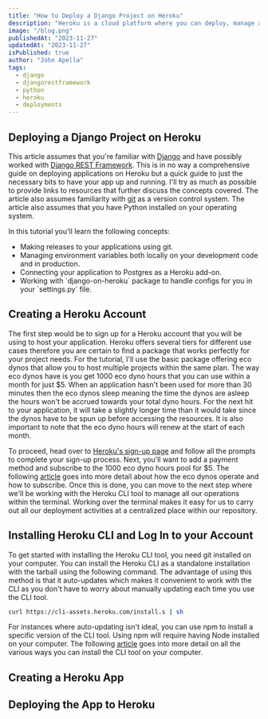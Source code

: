 ```yaml
---
title: "How to Deploy a Django Project on Heroku"
description: "Heroku is a cloud platform where you can deploy, manage and scale your applications. Heroku is fully managed meaning you don't have to care about maintaining your infrastructure which enhances developer productivity. It supports most of the mainstream programming languages so depending on your project you're likely sorted. It also supports multiple third-party add-ons which make scaling your application easier. In this article, I go over how to deploy a Django application on Heroku."
image: "/blog.png"
publishedAt: "2023-11-27"
updatedAt: "2023-11-27"
isPublished: true
author: "John Apella"
tags:
  - django
  - djangorestframework
  - python
  - heroku
  - deployments
---
```


<section>
<h2> Deploying a Django Project on Heroku</h2>

This article assumes that you're familiar with <a href="https://www.djangoproject.com/" className="text-blue-400">Django</a> and have possibly worked with <a href="https://www.django-rest-framework.org/" className="text-blue-400">Django REST Framework</a>. This is in no way a comprehensive guide on deploying applications on Heroku but a quick guide to just the necessary bits to have your app up and running. I'll try as much as possible to provide links to resources that further discuss the concepts covered. The article also assumes familiarity with [git](https://git-scm.com/) as a version control system. The article also assumes that you have Python installed on your operating system.

In this tutorial you'll learn the following concepts:

<ul className="list-disc">
  <li>Making releases to your applications using git.</li>
  <li>
    Managing environment variables both locally on your development code and in
    production.
  </li>
  <li>Connecting your application to Postgres as a Heroku add-on.</li>
  <li>
    Working with `django-on-heroku` package to handle configs for you in your
    `settings.py` file.
  </li>
</ul>

<h2 className="text-3xl">Creating a Heroku Account</h2>

The first step would be to sign up for a Heroku account that you will be using to
host your application. Heroku offers several tiers for different use cases therefore
you are certain to find a package that works perfectly for your project needs. For
the tutorial, I'll use the basic package offering eco dynos that allow you to host
multiple projects within the same plan. The way eco dynos have is you get 1000 eco
dyno hours that you can use within a month for just $5. When an application hasn't
been used for more than 30 minutes then the eco dynos sleep meaning the time the
dynos are asleep the hours won't be accrued towards your total dyno hours. For the
next hit to your application, it will take a slightly longer time than it would take
since the dynos have to be spun up before accessing the resources. It is also important
to note that the eco dyno hours will renew at the start of each month.

To proceed, head over to [Heroku's sign-up page](https://signup.heroku.com/) and follow all the prompts to complete your sign-up process. Next, you'll want to add a payment method and subscribe to the 1000 eco dyno hours pool for $5. The following [article](https://devcenter.heroku.com/articles/eco-dyno-hours#subscribing-to-the-eco-dynos-plan) goes into more detail about how the eco dynos operate and how to subscribe. Once this is done, you can move to the next step where we'll be working with the Heroku CLI tool to manage all our operations within the terminal. Working over the terminal makes it easy for us to carry out all our deployment activities at a centralized place within our repository.

<h2>Installing Heroku CLI and Log In to your Account</h2>
To get started with installing the Heroku CLI tool, you need git installed on
your computer. You can install the Heroku CLI as a standalone installation with
the tarball using the following command. The advantage of using this method is
that it auto-updates which makes it convenient to work with the CLI as you don't
have to worry about manually updating each time you use the CLI tool.

```bash
curl https://cli-assets.heroku.com/install.s | sh
```

For instances where auto-updating isn't ideal, you can use npm to install
a specific version of the CLI tool. Using npm will require having Node installed
on your computer. The following [article](https://devcenter.heroku.com/articles/heroku-cli) goes into more detail on all the various ways you can install the CLI tool on your computer.

<h2>Creating a Heroku App </h2>

<h2>Deploying the App to Heroku </h2>
</section>
